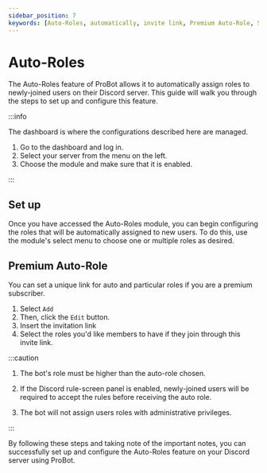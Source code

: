 ```yaml
---
sidebar_position: 7
keywords: [Auto-Roles, automatically, invite link, Premium Auto-Role, Specific Link] 
---
```


# Auto-Roles

The Auto-Roles feature of ProBot allows it to automatically assign roles to newly-joined users on their Discord server. This guide will walk you through the steps to set up and configure this feature.

:::info

The dashboard is where the configurations described here are managed.

1. Go to the dashboard and log in. 
2. Select your server from the menu on the left.
3. Choose the module and make sure that it is enabled. 

:::

## Set up

Once you have accessed the Auto-Roles module, you can begin configuring the roles that will be automatically assigned to new users. To do this, use the module's select menu to choose one or multiple roles as desired.

## Premium Auto-Role

You can set a unique link for auto and particular roles if you are a premium subscriber.

1. Select `Add`
2. Then, click the `Edit` button.
3. Insert the invitation link
4. Select the roles you'd like members to have if they join through this invite link.

:::caution

1. The bot's role must be higher than the auto-role chosen.

2. If the Discord rule-screen panel is enabled, newly-joined users will be required to accept the rules before receiving the auto role.

3. The bot will not assign users roles with administrative privileges.

:::

By following these steps and taking note of the important notes, you can successfully set up and configure the Auto-Roles feature on your Discord server using ProBot.
